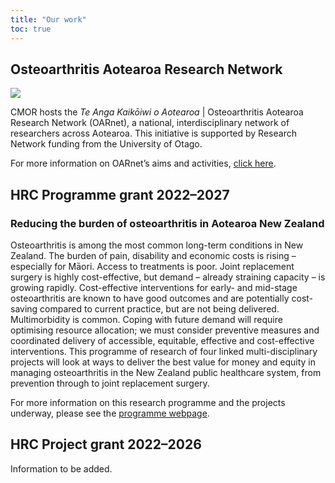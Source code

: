 ```yaml
---
title: "Our work"
toc: true
---
```


## Osteoarthritis Aotearoa Research Network

![](_images/OARNet-logo.jpg)

CMOR hosts the *Te Anga Kaikōiwi o Aotearoa* | Osteoarthritis Aotearoa Research Network (OARnet), a national, interdisciplinary network of researchers across Aotearoa. This initiative is supported by Research Network funding from the University of Otago.

For more information on OARnet's aims and activities, [click here](oarnet.qmd).

## HRC Programme grant 2022--2027

### Reducing the burden of osteoarthritis in Aotearoa New Zealand

Osteoarthritis is among the most common long-term conditions in New Zealand. The burden of pain, disability and economic costs is rising – especially for Māori. Access to treatments is poor. Joint replacement surgery is highly cost-effective, but demand – already straining capacity – is growing rapidly. Cost-effective interventions for early- and mid-stage osteoarthritis are known to have good outcomes and are potentially cost-saving compared to current practice, but are not being delivered. Multimorbidity is common. Coping with future demand will require optimising resource allocation; we must consider preventive measures and coordinated delivery of accessible, equitable, effective and cost-effective interventions. This programme of research of four linked multi-disciplinary projects will look at ways to deliver the best value for money and equity in managing osteoarthritis in the New Zealand public healthcare system, from prevention through to joint replacement surgery.

For more information on this research programme and the projects underway, please see the [programme webpage](hrc-programme.qmd).

## HRC Project grant 2022--2026

Information to be added.
